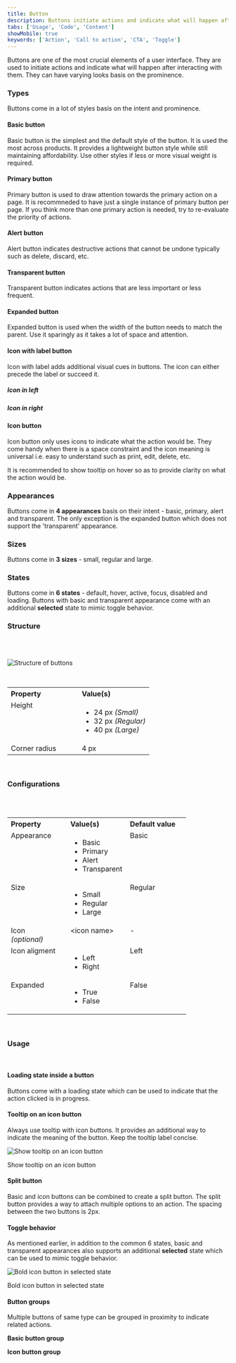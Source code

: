 ```yaml
---
title: Button
description: Buttons initiate actions and indicate what will happen after interacting with them.
tabs: ['Usage', 'Code', 'Content']
showMobile: true
keywords: ['Action', 'Call to action', 'CTA', 'Toggle']
---
```


Buttons are one of the most crucial elements of a user interface. They are used to initiate actions and indicate what will happen after interacting with them. They can have varying looks basis on the prominence.
<br/>

### Types
Buttons come in a lot of styles basis on the intent and prominence.

#### Basic button

Basic button is the simplest and the default style of the button. It is used the most across products. It provides a lightweight button style while still maintaining affordability. Use other styles if less or more visual weight is required.
<Preview name='components-button-button-appearance-basic--basic' />

#### Primary button
Primary button is used to draw attention towards the primary action on a page. It is recommneded to have just a single instance of primary button per page. If you think more than one primary action is needed, try to re-evaluate the priority of actions.
<Preview name='components-button-button-appearance-primary--primary' />

#### Alert button
Alert button indicates destructive actions that cannot be undone typically such as delete, discard, etc.
<Preview name='components-button-button-appearance-alert--alert' />

#### Transparent button
Transparent button indicates actions that are less important or less frequent.
<Preview name='components-button-button-appearance-transparent--transparent' />

#### Expanded button
Expanded button is used when the width of the button needs to match the parent. Use it sparingly as it takes a lot of space and attention.
<Preview name='components-button-button-expanded-button--expanded-button' />

#### Icon with label button
Icon with label adds additional visual cues in buttons. The icon can either precede the label or succeed it.

##### Icon in left
<Preview name='components-button-button-icon-icon-left--icon-left' />

##### Icon in right
<Preview name='components-button-button-icon-icon-right--icon-right' />

#### Icon button
Icon button only uses icons to indicate what the action would be. They come handy when there is a space constraint and the icon meaning is universal i.e. easy to understand such as print, edit, delete, etc.

It is recommended to show tooltip on hover so as to provide clarity on what the action would be.
<Preview name='components-button-button-icon-icon-button--icon-button' />
<br/>

### Appearances

Buttons come in **4 appearances** basis on their intent - basic, primary, alert and transparent. The only exception is the expanded button which does not support the 'transparent' appearance.
<Preview name='components-button-button-appearance-all--all' />
<br/>

### Sizes

Buttons come in **3 sizes** - small, regular and large.
<Preview name='components-button-button-size--size' />
<br/>

### States

Buttons come in **6 states** - default, hover, active, focus, disabled and loading. Buttons with basic and transparent appearance come with an additional **selected** state to mimic toggle behavior.
<Preview name='components-button-button-state-primary--primary' />
<br/>

### Structure 
<br/>
<br/>

![Structure of buttons](./images/buttons-structure.png)

<br/>

<table style="width: 100%">
  <tbody>
    <tr>
      <th style="width:50%; text-align: left;">Property</th>
      <th style="width:50%; text-align: left;">Value(s)</th>
    </tr>
    <tr style="vertical-align: top">
      <td>Height</td>
      <td>
          <ul>
              <li>24 px <em>(Small)</em></li>
              <li>32 px <em>(Regular)</em></li>
              <li>40 px <em>(Large)</em></li>
          </ul>
      </td>
    </tr>
    <tr style="vertical-align: top">
      <td>Corner radius</td>
      <td>4 px</td>
    </tr>
  </tbody>
</table>
<br/>

### Configurations
<br/>
<br/>

<table style="width: 100%">
  <tbody>
    <tr>
      <th style="width:33%; text-align: left;">Property</th>
      <th style="width:33%; text-align: left;">Value(s)</th>
      <th style="width:33%; text-align: left;">Default value</th>
    </tr>
    <tr style="vertical-align: top">
      <td>Appearance</td>
      <td>
          <ul>
              <li>Basic</li>
              <li>Primary</li>
              <li>Alert</li>
              <li>Transparent</li>
          </ul>
      </td>
      <td>Basic</td>
    </tr>
    <tr style="vertical-align: top">
      <td>Size</td>
      <td>
          <ul>
              <li>Small</li>
              <li>Regular</li>
              <li>Large</li>
          </ul>
      </td>
      <td>Regular</td>
    </tr>
    <tr style="vertical-align: top">
      <td>Icon<br/><em>(optional)</em></td>
      <td>&#60;icon name&#62;</td>
      <td>-</td>
    </tr>
    <tr style="vertical-align: top">
      <td>Icon aligment<br/></td>
      <td>
          <ul>
              <li>Left</li>
              <li>Right</li>
          </ul>
      </td>
      <td>Left</td>
    </tr>
    <tr style="vertical-align: top">
      <td>Expanded<br/></td>
      <td>
          <ul>
              <li>True</li>
              <li>False</li>
          </ul>
      </td>
      <td>False</td>
    </tr>
  </tbody>
</table>
<br/>

### Usage
<br/>

#### Loading state inside a button
Buttons come with a loading state which can be used to indicate that the action clicked is in progress.
<Preview name='components-button-button-loader-in-button--loader-in-button' />

#### Tooltip on an icon button
Always use tooltip with icon buttons. It provides an additional way to indicate the meaning of the button. Keep the tooltip label concise.

![Show tooltip on an icon button](./images/buttons-1.png)
<Caption>Show tooltip on an icon button</Caption>

<br/>

#### Split button
Basic and icon buttons can be combined to create a split button. The split button provides a way to attach multiple options to an action. The spacing between the two buttons is 2px.
<Preview name='components-button-button-split-button--split-button' />

#### Toggle behavior
As mentioned earlier, in addition to the common 6 states, basic and transparent appearances also supports an additional **selected** state which can be used to mimic toggle behavior.

![Bold icon button in selected state](./images/buttons-2.png)
<Caption>Bold icon button in selected state</Caption>
<br/>

#### Button groups
Multiple buttons of same type can be grouped in proximity to indicate related actions.

**Basic button group**
<Preview name='components-button-button-label-button-group--label-button-group' />

**Icon button group**
<Preview name='components-button-button-icon-icon-button-group--icon-button-group' />